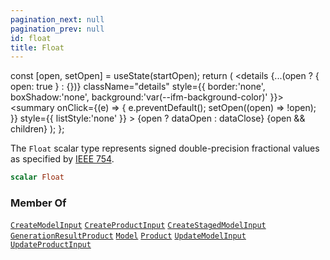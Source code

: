 ```yaml
---
pagination_next: null
pagination_prev: null
id: float
title: Float
---
```









  const [open, setOpen] = useState(startOpen);
  return (
    <details {...(open ? { open: true } : {})} className="details" style={{ border:'none', boxShadow:'none', background:'var(--ifm-background-color)' }}>
      <summary
        onClick={(e) => {
          e.preventDefault();
          setOpen((open) => !open);
        }}
        style={{ listStyle:'none' }}
      >
      {open ? dataOpen : dataClose}
      </summary>
      {open && children}
    </details>
  );
};








The `Float` scalar type represents signed double-precision fractional values as specified by [IEEE 754](https://en.wikipedia.org/wiki/IEEE_floating_point).


```graphql
scalar Float
```








### Member Of

[`CreateModelInput`](/types/inputs/create-model-input)  <Badge class="badge badge--secondary" text="input"/><Bullet />[`CreateProductInput`](/types/inputs/create-product-input)  <Badge class="badge badge--secondary" text="input"/><Bullet />[`CreateStagedModelInput`](/types/inputs/create-staged-model-input)  <Badge class="badge badge--secondary" text="input"/><Bullet />[`GenerationResultProduct`](/types/objects/generation-result-product)  <Badge class="badge badge--secondary" text="object"/><Bullet />[`Model`](/types/objects/model)  <Badge class="badge badge--secondary" text="object"/><Bullet />[`Product`](/types/objects/product)  <Badge class="badge badge--secondary" text="object"/><Bullet />[`UpdateModelInput`](/types/inputs/update-model-input)  <Badge class="badge badge--secondary" text="input"/><Bullet />[`UpdateProductInput`](/types/inputs/update-product-input)  <Badge class="badge badge--secondary" text="input"/>

